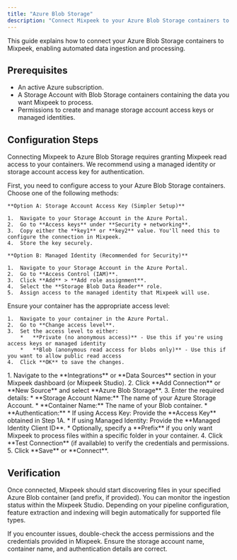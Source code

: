 ```yaml
---
title: "Azure Blob Storage"
description: "Connect Mixpeek to your Azure Blob Storage containers to ingest and process your data."
---
```


<Note>
  This guide explains how to connect your Azure Blob Storage containers to Mixpeek, enabling automated data ingestion and processing.
</Note>

## Prerequisites

*   An active Azure subscription.
*   A Storage Account with Blob Storage containers containing the data you want Mixpeek to process.
*   Permissions to create and manage storage account access keys or managed identities.

## Configuration Steps

Connecting Mixpeek to Azure Blob Storage requires granting Mixpeek read access to your containers. We recommend using a managed identity or storage account access key for authentication.

<Steps>
  <Step title="Configure Storage Account Access">
    First, you need to configure access to your Azure Blob Storage containers. Choose one of the following methods:

    **Option A: Storage Account Access Key (Simpler Setup)**

    1.  Navigate to your Storage Account in the Azure Portal.
    2.  Go to **Access keys** under **Security + networking**.
    3.  Copy either the **key1** or **key2** value. You'll need this to configure the connection in Mixpeek.
    4.  Store the key securely.

    **Option B: Managed Identity (Recommended for Security)**

    1.  Navigate to your Storage Account in the Azure Portal.
    2.  Go to **Access Control (IAM)**.
    3.  Click **Add** > **Add role assignment**.
    4.  Select the **Storage Blob Data Reader** role.
    5.  Assign access to the managed identity that Mixpeek will use.
  </Step>

  <Step title="Configure Container Access">
    Ensure your container has the appropriate access level:

    1.  Navigate to your container in the Azure Portal.
    2.  Go to **Change access level**.
    3.  Set the access level to either:
        *   **Private (no anonymous access)** - Use this if you're using access keys or managed identity
        *   **Blob (anonymous read access for blobs only)** - Use this if you want to allow public read access
    4.  Click **OK** to save the changes.
  </Step>

  <Step title="Add Azure Blob Storage Connection in Mixpeek">
    1.  Navigate to the **Integrations** or **Data Sources** section in your Mixpeek dashboard (or Mixpeek Studio).
    2.  Click **Add Connection** or **New Source** and select **Azure Blob Storage**.
    3.  Enter the required details:
        *   **Storage Account Name:** The name of your Azure Storage Account.
        *   **Container Name:** The name of your Blob container.
        *   **Authentication:**
            *   If using Access Key: Provide the **Access Key** obtained in Step 1A.
            *   If using Managed Identity: Provide the **Managed Identity Client ID**.
        *   Optionally, specify a **Prefix** if you only want Mixpeek to process files within a specific folder in your container.
    4.  Click **Test Connection** (if available) to verify the credentials and permissions.
    5.  Click **Save** or **Connect**.
  </Step>
</Steps>

## Verification

Once connected, Mixpeek should start discovering files in your specified Azure Blob container (and prefix, if provided). You can monitor the ingestion status within the Mixpeek Studio. Depending on your pipeline configuration, feature extraction and indexing will begin automatically for supported file types.

If you encounter issues, double-check the access permissions and the credentials provided in Mixpeek. Ensure the storage account name, container name, and authentication details are correct. 